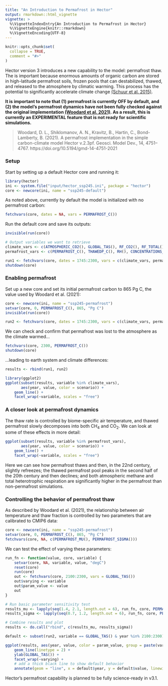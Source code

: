 ```yaml
---
title: "An Introduction to Permafrost in Hector"
output: rmarkdown::html_vignette
vignette: >
  %\VignetteIndexEntry{An Introduction to Permafrost in Hector}
  %\VignetteEngine{knitr::rmarkdown}
  %\VignetteEncoding{UTF-8}
---
```


```r
knitr::opts_chunk$set(
  collapse = TRUE,
  comment = "#>"
)
```

Hector version 3 introduces a new capability to the model: permafrost thaw.
The is important because enormous amounts of organic carbon are stored in
high-latitude permafrost soils, frozen pools that can destabilized, thawed,
and released to the atmosphere by climatic warming.
This process has the potential to significantly accelerate climate
change [(Schuur et al. 2015)](https://www.nature.com/articles/nature14338).

**It is important to note that (1) permafrost is currently OFF by default,
and (2) the model's permafrost dynamics have not been fully checked against
the original implementation [(Woodard et al. 2021)](https://gmd.copernicus.org/articles/14/4751/2021/). As a result, this
is currently an EXPERIMENTAL feature that is not 
ready for scientific simulations.**

> Woodard, D. L., Shiklomanov, A. N., Kravitz, B., Hartin, C., Bond-Lamberty, B. (2021). A permafrost implementation in the simple carbon-climate model Hector v.2.3pf. Geosci. Model Dev., 14, 4751–4767. https://doi.org/10.5194/gmd-14-4751-2021

### Setup

Start by setting up a default Hector core and running it:

```r
library(hector)
ini <- system.file("input/hector_ssp245.ini", package = "hector")
core <- newcore(ini, name = "ssp245-default")
```

As noted above, currently by default the model is initialized with no permafrost carbon:

```r
fetchvars(core, dates = NA, vars = PERMAFROST_C())
```

Run the default core and save its outputs:

```r
invisible(run(core))

# Output variables we want to retrieve
climate_vars <- c(ATMOSPHERIC_CO2(), GLOBAL_TAS(), RF_CO2(), RF_TOTAL())
permafrost_vars <- c(PERMAFROST_C(), THAWEDP_C(), RH(), CONCENTRATIONS_CH4())

run1 <- fetchvars(core, dates = 1745:2300, vars = c(climate_vars, permafrost_vars))
shutdown(core)
```

### Enabling permafrost

Set up a new core and set its initial permafrost carbon to 865 Pg C,
the value used by Woodard et al. (2021):

```r
core <- newcore(ini, name = "ssp245-permafrost")
setvar(core, 0, PERMAFROST_C(), 865, "Pg C")
invisible(run(core))

run2 <- fetchvars(core, dates = 1745:2300, vars = c(climate_vars, permafrost_vars))
```

We can check and confirm that permafrost was lost to the atmosphere as the climate warmed...

```r
fetchvars(core, 2300, PERMAFROST_C())
shutdown(core)
```

...leading to earth system and climate differences:

```r
results <- rbind(run1, run2)

library(ggplot2)
ggplot(subset(results, variable %in% climate_vars), 
       aes(year, value, color = scenario)) + 
    geom_line() +
    facet_wrap(~variable, scales = "free")
```

### A closer look at permafrost dynamics

The thaw rate is controlled by biome-specific air temperature, and thawed
permafrost slowly decomposes into both CH$_4$ and CO$_2$. We can look at some of
these effects in more detail:

```r
ggplot(subset(results, variable %in% permafrost_vars), 
       aes(year, value, color = scenario)) + 
    geom_line() +
    facet_wrap(~variable, scales = "free")
```

Here we can see how permafrost thaws and then, in the 22nd century, slightly
refreezes; the thawed permafrost pool peaks in the second half of the 20th
century and then declines; and both atmospheric methane and total heterotrophic
respiration are significantly higher
in the permafrost than non-permafrost simulations.

### Controlling the behavior of permafrost thaw

As described by Woodard et al. (2021), the relationship between air temperature
and thaw fraction is controlled by two parameters that are calibrated to 
CMIP6 data:

```r
core <- newcore(ini, name = "ssp245-permafrost")
setvar(core, 0, PERMAFROST_C(), 865, "Pg C")
fetchvars(core, NA, c(PERMAFROST_MU(), PERMAFROST_SIGMA()))
```

We can test the effect of varying these parameters:

```r
run_fn <- function(value, core, variable) {
    setvar(core, NA, variable, value, "degC")
    reset(core)
    run(core)
    out <- fetchvars(core, 2100:2300, vars = GLOBAL_TAS())
    out$varying <- variable
    out$param_value <- value
    out
}

# Run basic parameter sensitivity test
results_mu <- lapply(seq(1.4, 2.1, length.out = 6), run_fn, core, PERMAFROST_MU())
results_sigma <- lapply(seq(0.7, 1.2, length.out = 6), run_fn, core, PERMAFROST_SIGMA())

# Combine results and plot
results <- do.call("rbind", c(results_mu, results_sigma))

default <- subset(run2, variable == GLOBAL_TAS() & year %in% 2100:2300)

ggplot(results, aes(year, value, color = param_value, group = paste(varying, param_value))) +
    geom_line(linetype = 2) +
    ylab(GLOBAL_TAS()) +
    facet_wrap(~varying) +
    # add a thick black line to show default behavior
    annotate(geom = "line", x = default$year, y = default$value, linewidth = 1.5)
```

Hector's permafrost capability is planned to be fully science-ready in v3.1.
